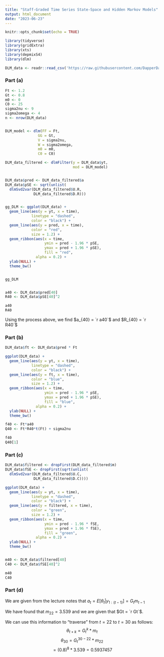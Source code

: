 ---
title: "Staff-Graded Time Series State-Space and Hidden Markov Models"
output: html_document
date: "2023-06-23"
---

```{r setup, include=FALSE}
knitr::opts_chunk$set(echo = TRUE)

library(tidyverse)
library(gridExtra)
library(xts)
library(depmixS4)
library(dlm)

DLM_data <- readr::read_csv('https://raw.githubusercontent.com/DapperDataAnalyst/Advanced_Predictive_Models/main/DLM_Data.csv')

```

### Part (a)

```{r message=FALSE, warning=FALSE}
Ft <- 1.2
Gt <- 0.8
m0 <- 0
C0 <- 25
sigma2nu <- 9
sigma2omega <- 4
n <- nrow(DLM_data)


DLM_model <- dlm(FF = Ft,
               GG = Gt,
               V = sigma2nu,
               W = sigma2omega,
               m0 = m0,
               C0 = C0) 

DLM_data_filtered <- dlmFilter(y = DLM_data$yt,
                               mod = DLM_model)


DLM_data$pred <- DLM_data_filtered$a
DLM_data$pSE <- sqrt(unlist(
  dlmSvd2var(DLM_data_filtered$U.R, 
             DLM_data_filtered$D.R)))


gg_DLM <- ggplot(DLM_data) +
  geom_line(aes(y = yt, x = time), 
            linetype = "dashed",
            color = "black") +
  geom_line(aes(y = pred, x = time),
            color = "red",
            size = 1.2) +
  geom_ribbon(aes(x = time, 
                  ymin = pred - 1.96 * pSE,
                  ymax = pred + 1.96 * pSE),
                  fill = "red",
              alpha = 0.2) +
  ylab(NULL) +
  theme_bw()


gg_DLM


a40 <- DLM_data$pred[40]
R40 <- DLM_data$pSE[40]^2

a40
R40

```

Using the process above, we find $a_{40} = `r a40`$ and $R_{40} = `r R40`$

### Part (b)

```{r}

DLM_data$ft <- DLM_data$pred * Ft

ggplot(DLM_data) +
  geom_line(aes(y = yt, x = time), 
            linetype = "dashed",
            color = "black") +
  geom_line(aes(y = ft, x = time),
            color = "blue",
            size = 1.2) +
  geom_ribbon(aes(x = time, 
                  ymin = pred - 1.96 * pSE,
                  ymax = pred + 1.96 * pSE),
                  fill = "blue",
              alpha = 0.2) +
  ylab(NULL) +
  theme_bw()

f40 <- Ft*a40
Q40 <- Ft*R40*t(Ft) + sigma2nu

f40
Q40[1]

```

### Part (c)

```{r}

DLM_data$filtered <- dropFirst(DLM_data_filtered$m)
DLM_data$fSE <- dropFirst(sqrt(unlist(
  dlmSvd2var(DLM_data_filtered$U.C, 
             DLM_data_filtered$D.C))))

ggplot(DLM_data) +
  geom_line(aes(y = yt, x = time), 
            linetype = "dashed",
            color = "black") +
  geom_line(aes(y = filtered, x = time),
            color = "green",
            size = 1.2) +
  geom_ribbon(aes(x = time, 
                  ymin = pred - 1.96 * fSE,
                  ymax = pred + 1.96 * fSE),
                  fill = "green",
              alpha = 0.2) +
  ylab(NULL) +
  theme_bw()


m40 <- DLM_data$filtered[40]
C40 <- DLM_data$fSE[40]^2

m40
C40

```

### Part (d)

We are given from the lecture notes that $a_t = E[ \theta_t | y_{1:(t-1)}] = G_t m_{t-1}$

We have found that $m_{22} = 3.539$ and we are given that $Gt = `r Gt`$.

We can use this information to "traverse" from $t = 22$ to $t = 30$ as follows:
$$\theta_{t+k} = G_t^k * m_t$$
$$\theta_{30} = G_t^{30-22} * m_{22}$$
$$= (0.8)^8 * 3.539 = 0.5937457$$









